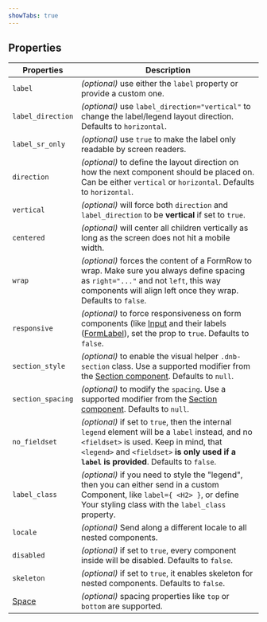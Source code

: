 ```yaml
---
showTabs: true
---
```


## Properties

| Properties                                  | Description                                                                                                                                                                                                                              |
| ------------------------------------------- | ---------------------------------------------------------------------------------------------------------------------------------------------------------------------------------------------------------------------------------------- |
| `label`                                     | _(optional)_ use either the `label` property or provide a custom one.                                                                                                                                                                    |
| `label_direction`                           | _(optional)_ use `label_direction="vertical"` to change the label/legend layout direction. Defaults to `horizontal`.                                                                                                                     |
| `label_sr_only`                             | _(optional)_ use `true` to make the label only readable by screen readers.                                                                                                                                                               |
| `direction`                                 | _(optional)_ to define the layout direction on how the next component should be placed on. Can be either `vertical` or `horizontal`. Defaults to `horizontal`.                                                                           |
| `vertical`                                  | _(optional)_ will force both `direction` and `label_direction` to be **vertical** if set to `true`.                                                                                                                                      |
| `centered`                                  | _(optional)_ will center all children vertically as long as the screen does not hit a mobile width.                                                                                                                                      |
| `wrap`                                      | _(optional)_ forces the content of a FormRow to wrap. Make sure you always define spacing as `right="..."` and not `left`, this way components will align left once they wrap. Defaults to `false`.                                      |
| `responsive`                                | _(optional)_ to force responsiveness on form components (like [Input](/uilib/components/input) and their labels ([FormLabel](/uilib/components/form-label)), set the prop to `true`. Defaults to `false`.                                |
| `section_style`                             | _(optional)_ to enable the visual helper `.dnb-section` class. Use a supported modifier from the [Section component](/uilib/components/section/properties). Defaults to `null`.                                                          |
| `section_spacing`                           | _(optional)_ to modify the `spacing`. Use a supported modifier from the [Section component](/uilib/components/section/properties). Defaults to `null`.                                                                                   |
| `no_fieldset`                               | _(optional)_ if set to `true`, then the internal `legend` element will be a `label` instead, and no `<fieldset>` is used. Keep in mind, that `<legend>` and `<fieldset>` **is only used if a `label` is provided**. Defaults to `false`. |
| `label_class`                               | _(optional)_ if you need to style the "legend", then you can either send in a custom Component, like `label={ <H2> }`, or define Your styling class with the `label_class` property.                                                     |
| `locale`                                    | _(optional)_ Send along a different locale to all nested components.                                                                                                                                                                     |
| `disabled`                                  | _(optional)_ if set to `true`, every component inside will be disabled. Defaults to `false`.                                                                                                                                             |
| `skeleton`                                  | _(optional)_ if set to `true`, it enables skeleton for nested components. Defaults to `false`.                                                                                                                                           |
| [Space](/uilib/components/space/properties) | _(optional)_ spacing properties like `top` or `bottom` are supported.                                                                                                                                                                    |
